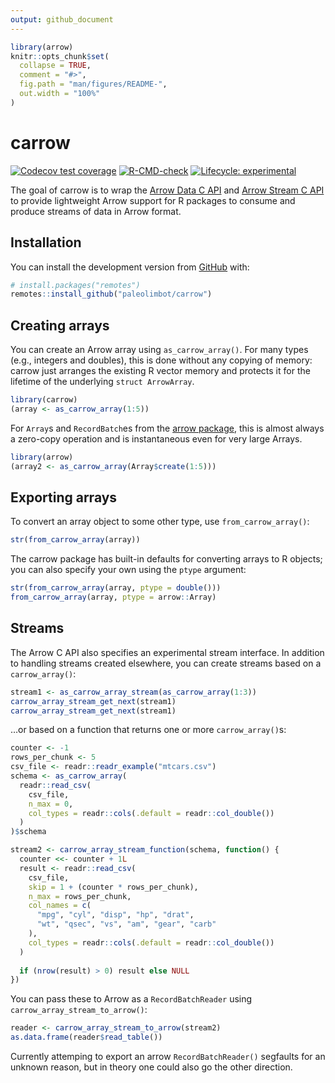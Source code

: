 ```yaml
---
output: github_document
---
```


<!-- README.md is generated from README.Rmd. Please edit that file -->

```r
library(arrow)
knitr::opts_chunk$set(
  collapse = TRUE,
  comment = "#>",
  fig.path = "man/figures/README-",
  out.width = "100%"
)
```

# carrow

<!-- badges: start -->
[![Codecov test coverage](https://codecov.io/gh/paleolimbot/carrow/branch/master/graph/badge.svg)](https://codecov.io/gh/paleolimbot/carrow?branch=master)
[![R-CMD-check](https://github.com/paleolimbot/carrow/workflows/R-CMD-check/badge.svg)](https://github.com/paleolimbot/carrow/actions)
[![Lifecycle: experimental](https://img.shields.io/badge/lifecycle-experimental-orange.svg)](https://lifecycle.r-lib.org/articles/stages.html#experimental)
<!-- badges: end -->

The goal of carrow is to wrap the [Arrow Data C API](https://arrow.apache.org/docs/format/CDataInterface.html) and [Arrow Stream C API](https://arrow.apache.org/docs/format/CStreamInterface.html) to provide lightweight Arrow support for R packages to consume and produce streams of data in Arrow format.

## Installation

You can install the development version from [GitHub](https://github.com/) with:

``` r
# install.packages("remotes")
remotes::install_github("paleolimbot/carrow")
```

## Creating arrays

You can create an Arrow array using `as_carrow_array()`. For many types (e.g., integers and doubles), this is done without any copying of memory: carrow just arranges the existing R vector memory and protects it for the lifetime of the underlying `struct ArrowArray`.

```r
library(carrow)
(array <- as_carrow_array(1:5))
```

For `Array`s and `RecordBatch`es from the [arrow package](https://arrow.apache.org/docs/r/), this is almost always a zero-copy operation and is instantaneous even for very large Arrays.

```r
library(arrow)
(array2 <- as_carrow_array(Array$create(1:5)))
```

## Exporting arrays

To convert an array object to some other type, use `from_carrow_array()`:

```r
str(from_carrow_array(array))
```

The carrow package has built-in defaults for converting arrays to R objects; you can also specify your own using the `ptype` argument:

```r
str(from_carrow_array(array, ptype = double()))
from_carrow_array(array, ptype = arrow::Array)
```

## Streams

The Arrow C API also specifies an experimental stream interface. In addition to handling streams created elsewhere, you can create streams based on a `carrow_array()`:

```r
stream1 <- as_carrow_array_stream(as_carrow_array(1:3))
carrow_array_stream_get_next(stream1)
carrow_array_stream_get_next(stream1)
```

...or based on a function that returns one or more `carrow_array()`s:

```r
counter <- -1
rows_per_chunk <- 5
csv_file <- readr::readr_example("mtcars.csv")
schema <- as_carrow_array(
  readr::read_csv(
    csv_file, 
    n_max = 0,
    col_types = readr::cols(.default = readr::col_double())
  )
)$schema

stream2 <- carrow_array_stream_function(schema, function() {
  counter <<- counter + 1L
  result <- readr::read_csv(
    csv_file, 
    skip = 1 + (counter * rows_per_chunk),
    n_max = rows_per_chunk,
    col_names = c(
      "mpg", "cyl", "disp", "hp", "drat",
      "wt", "qsec", "vs", "am", "gear", "carb"
    ),
    col_types = readr::cols(.default = readr::col_double())
  )
  
  if (nrow(result) > 0) result else NULL
})
```

You can pass these to Arrow as a `RecordBatchReader` using `carrow_array_stream_to_arrow()`:

```r
reader <- carrow_array_stream_to_arrow(stream2)
as.data.frame(reader$read_table())
```

Currently attemping to export an arrow `RecordBatchReader()` segfaults for an unknown reason, but in theory one could also go the other direction.
